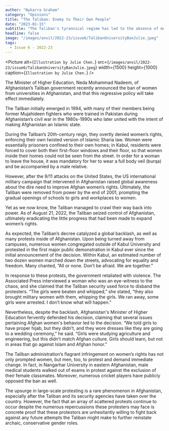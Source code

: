 ```yaml
---
author: "Nykarra Graham"
category: "Opinions"
title: "The Taliban: Enemy to Their Own People"
date: "2023-01-15"
subtitle: "The Taliban's tyrannical regime has led to the absence of multiple rights for women; the right to an education has recently been added onto this already lengthy list of deprived rights."
headline: false
image: "/images/anvil/2022-23/issue6/TalibanUniversityBanJulie.jpeg"
tags:
  - Issue 6 - 2022-23
---
```


<Picture
	alt={`Illustration by Julie Chen.`}
	src={`/images/anvil/2022-23/issue6/TalibanUniversityBanJulie.jpeg`}
	width={1500}
	height={1000}
	caption={`Illustration by Julie Chen.`}
/>

The Minister of Higher Education, Neda Mohammad Nadeem, of Afghanistan’s Taliban government recently announced the ban of women from universities in Afghanistan, and that this regressive policy will take effect immediately.

The Taliban initially emerged in 1994, with many of their members being former Mujahideen fighters who were trained in Pakistan during Afghanistan’s civil war in the 1980s-1990s who later united with the intent of making Afghanistan an Islamic state.

During the Taliban’s 20th-century reign, they overtly denied women’s rights, enforcing their own twisted version of Islamic Sharia law. Women were essentially prisoners confined to their own homes; in Kabul, residents were forced to cover both their first-floor windows and their floor, so that women inside their homes could not be seen from the street. In order for a woman to leave the house, it was mandatory for her to wear a full body veil (burqa) and be accompanied by a male relative.

However, after the 9/11 attacks on the United States, the US international military campaign that intervened in Afghanistan raised global awareness about the dire need to improve Afghan women’s rights. Ultimately, the Taliban were removed from power by the end of 2001, prompting the gradual openings of schools to girls and workplaces to women.

Yet as we now know, the Taliban managed to crawl their way back into power. As of August 21, 2022, the Taliban seized control of Afghanistan, ultimately eradicating the little progress that had been made to expand women’s rights.

As expected, the Taliban’s decree catalyzed a global backlash, as well as many protests inside of Afghanistan. Upon being turned away from campuses, numerous women congregated outside of Kabul University and protested in the first major public demonstration in Kabul ever since the initial announcement of the decision. Within Kabul, an estimated number of two dozen women marched down the streets, advocating for equality and freedom. Many chanted, “All or none. Don’t be afraid. We are together.”

In response to these protests, the government retaliated with violence. The Associated Press interviewed a woman who was an eye-witness to the chaos, and she claimed that the Taliban security used force to disband the protesters. “The girls were beaten and whipped,” she stated, “they also brought military women with them, whipping the girls. We ran away, some girls were arrested. I don’t know what will happen.”

Nevertheless, despite the backlash, Afghanistan's Minister of Higher Education fervently defended his decision, claiming that several issues pertaining Afghan women's behavior led to the decision. “We told girls to have proper hijab, but they didn’t, and they wore dresses like they are going to a wedding ceremony,” he said. “Girls were studying agriculture and engineering, but this didn’t match Afghan culture. Girls should learn, but not in areas that go against Islam and Afghan honor.”

The Taliban administration’s flagrant infringement on women’s rights has not only prompted women, but men, too, to protest and demand immediate change. In fact, in Nangarhar University in eastern Afghanistan, male medical students walked out of exams in protest against the exclusion of their female classmates. Moreover, numerous cricket players have publicly opposed the ban as well.

The upsurge in large-scale protesting is a rare phenomenon in Afghanistan, especially after the Taliban and its security agencies have taken over the country. However, the fact that an array of scattered protests continue to occur despite the numerous repercussions these protesters may face is concrete proof that these protestors are unhesitantly willing to fight back against any future attempts the Taliban might make to further reinstate archaic, conservative gender roles.
